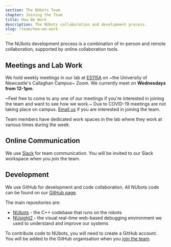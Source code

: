 ```yaml
---
section: The NUbots Team
chapter: Joining the Team
title: How We Work
description: The NUbots collaboration and development process.
slug: /team/how-we-work
---
```


The NUbots development process is a combination of in-person and remote collaboration, supported by online collaboration tools.

## Meetings and Lab Work

We hold weekly meetings in our lab at [ES115A](https://studentvip.com.au/newcastle/newcastle/maps/99668) on ~the University of Newcastle's Callaghan Campus~ Zoom. We currently meet on **Wednesdays from 12-1pm**.

~Feel free to come to any one of our meetings if you're interested in joining the team and want to see how we work.~ Due to COVID-19 meetings are not taking place on campus. [Email us](mailto:NUbots@newcastle.edu.au) if you are interested in joining the team.

Team members have dedicated work spaces in the lab where they work at various times during the week.

## Online Communication

We use [Slack](https://slack.com/intl/en-au/) for team communication. You will be invited to our Slack workspace when you join the team.

## Development

We use GitHub for development and code collaboration. All NUbots code can be found on our [GitHub page](https://github.com/NUbots/).

The main repositories are:

- [NUbots](https://github.com/NUbots/NUbots) - the C++ codebase that runs on the robots
- [NUsight2](https://github.com/NUbots/NUsight2) - the visual real-time web-based debugging environment we used to understand and improve our systems

To contribute code to NUbots, you will need to create a GitHub account. You will be added to the GitHub organisation when you [join the team](/team/how-to-join).
